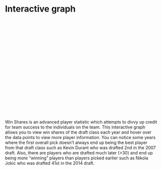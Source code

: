 # Interactive graph

<style>
  .axis path,
  .axis line {
      fill: none;
      stroke: #000;
      shape-rendering: crispEdges;
  }
  .axis text {
      font-family: sans-serif;
      font-size: 11px;
  }
  .scatter {
      fill: steelblue;
  }
</style> 

<div id="plot">
</div>

<svg id="scatterplot" width="800" height="400"></svg>
<svg id="slider-container" width="800" height="100"></svg>
<div id="tooltip" style="position: absolute; opacity: 0; pointer-events: none; background-color: white; padding: 5px; border-radius: 5px; border: 1px solid #ccc;"></div>


<p></p>
<p>
Win Shares is an advanced player statistic which attempts to divvy up credit for team success to the individuals on the team. This interactive graph allows you to view win shares of the draft class each year and hover over the data points to view more player information. You can notice some years where the first overall pick doesn't always end up being the best player from that draft class such as Kevin Durant who was drafted 2nd in the 2007 draft. Also, there are players who are drafted much later (>30) and end up being more "winning" players than players picked earlier such as Nikola Jokic who was drafted 41st in the 2014 draft.
</p>

<script src="https://cdn.jsdelivr.net/npm/d3@7"></script>
<script src="scripts/myscript.js"></script>
<script src="https://d3js.org/d3.v6.min.js"></script>
